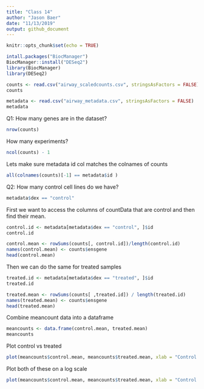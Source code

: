 ```yaml
---
title: "Class 14"
author: "Jason Baer"
date: "11/13/2019"
output: github_document
---
```


```r
knitr::opts_chunk$set(echo = TRUE)
```

```r
intall.packages("BiocManager")
BiocManager::install("DESeq2")
library(BiocManager)
library(DESeq2)
```


```r
counts <- read.csv("airway_scaledcounts.csv", stringsAsFactors = FALSE)
counts

```

```r
metadata <- read.csv("airway_metadata.csv", stringsAsFactors = FALSE)
metadata

```

Q1: How many genes are in the dataset?

```r
nrow(counts)
```

How many experiments?

```r
ncol(counts) - 1
```

Lets make sure metadata id col matches the colnames of counts

```r
all(colnames(counts)[-1] == metadata$id )
```


Q2: How many control cell lines do we have?

```r
metadata$dex == "control"
```

First we want to access the columns of countData that are control and then find their mean.

```r
control.id <- metadata[metadata$dex == "control", ]$id
control.id
```


```r
control.mean <- rowSums(counts[, control.id])/length(control.id)
names(control.mean) <- counts$ensgene
head(control.mean)
```


Then we can do the same for treated samples

```r
treated.id <- metadata[metadata$dex == "treated", ]$id
treated.id
```


```r
treated.mean <- rowSums(counts[ ,treated.id]) / length(treated.id)
names(treated.mean) <- counts$ensgene
head(treated.mean)
```

Combine meancount data into a dataframe

```r
meancounts <- data.frame(control.mean, treated.mean)
meancounts
```

Plot control vs treated

```r
plot(meancounts$control.mean, meancounts$treated.mean, xlab = "Control Mean", ylab = "Treated Mean")
```

Plot both of these on a log scale

```r
plot(meancounts$control.mean, meancounts$treated.mean, xlab = "Control Mean", ylab = "Treated Mean", log = "xy")
```

